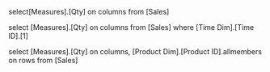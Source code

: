 select[Measures].[Qty]  on columns from [Sales]

select [Measures].[Qty]  on columns from [Sales]
where [Time Dim].[Time ID].[1]

select [Measures].[Qty]  on columns,
[Product Dim].[Product ID].allmembers on rows
from [Sales]
